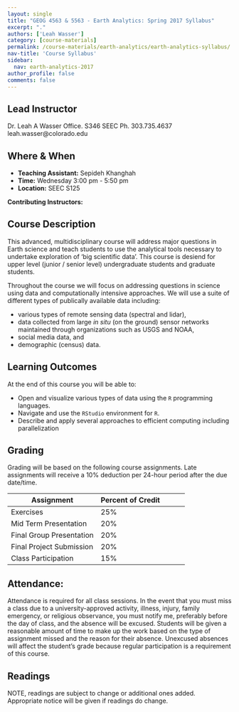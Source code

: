 ```yaml
---
layout: single
title: "GEOG 4563 & 5563 - Earth Analytics: Spring 2017 Syllabus"
excerpt: "."
authors: ['Leah Wasser']
category: [course-materials]
permalink: /course-materials/earth-analytics/earth-analytics-syllabus/
nav-title: 'Course Syllabus'
sidebar:
  nav: earth-analytics-2017
author_profile: false
comments: false
---
```

 

## Lead Instructor

Dr. Leah A Wasser
Office. S346 SEEC
Ph. 303.735.4637
leah.wasser@colorado.edu

<div class='notice--success' markdown="1">

# Where & When

* **Teaching Assistant:** Sepideh Khanghah
* **Time:** Wednesday 3:00 pm -  5:50 pm
* **Location:** SEEC S125

**Contributing Instructors:**

  </div>

## Course Description
This advanced, multidisciplinary course will address major questions in Earth
science and teach students to use the analytical tools necessary to undertake
exploration of ‘big scientific data’. This course is desiend for upper level (junior /
senior level) undergraduate students and graduate students.

Throughout the course we will focus on addressing questions in science using
data and computationally intensive approaches. We will use a suite of different
types of publically available data including:

* various types of remote sensing data (spectral and lidar),
* data collected from large *in situ* (on the ground) sensor networks maintained
through organizations such as USGS and NOAA,
* social media data, and
* demographic (census) data.

## Learning Outcomes

At the end of this course you will be able to:

* Open and visualize various types of data using the `R` programming languages.
* Navigate and use the `RStudio` environment for `R`.
* Describe and apply several approaches to efficient computing including parallelization

## Grading
Grading will be based on the following course assignments. Late assignments will
receive a 10% deduction per 24-hour period after the due date/time.

| Assignment  | Percent of Credit   |
|---|---|---|---|---|
| Exercises | 25% |
| Mid Term Presentation | 20% |
| Final Group Presentation | 20% |
| Final Project Submission | 20%  |
| Class Participation | 15% |


## Attendance:

Attendance is required for all class sessions. In the event that you must miss a class due
to a university-approved activity, illness, injury, family emergency, or religious
observance, you must notify me, preferably before the day of class, and the absence
will be excused. Students will be given a reasonable amount of time to make up the
work based on the type of assignment missed and the reason for their absence.
Unexcused absences will affect the student’s grade because regular
participation is a requirement of this course.


## Readings

NOTE, readings are subject to change or additional ones added. Appropriate
notice will be given if readings do change.
